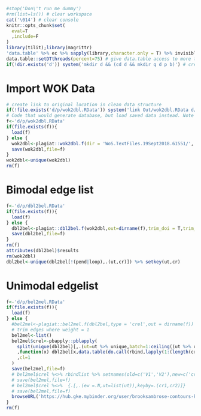```r
#stop('Don\'t run me dummy')
#rm(list=ls()) # clear workspace
cat('\014') # clear console
knitr::opts_chunk$set(
  eval=T
  ,include=F
)
library(tilit);library(magrittr)
'data.table' %>% ec %>% sapply(library,character.only = T) %>% invisible # load packages
data.table::setDTthreads(percent=75) # give data.table access to more than 50% cores
if(!dir.exists('d')) system('mkdir d && (cd d && mkdir q d p b)') # create data directory structure if it doesn't exist
```
# Import WOK Data

```r
# create link to original location in clean data structure 
if(!file.exists('d/p/wok2dbl.RData')) system('link Out/wok2dbl.RData d/p/wok2dbl.RData')
# Code that would generate database, but load saved data instead. Note original WOK records absent from repository.
f<-'d/p/wok2dbl.RData'
if(file.exists(f)){
  load(f)
} else {
  wok2dbl<-plagiat::wok2dbl.f(dir = 'WoS.TextFiles.19Sept2018.61551/', out = 'Out')
  save(wok2dbl,file=f)
}
wok2dbl<-unique(wok2dbl)
rm(f)
```

<!--
## WOK Descriptives

```r
nut<-wok2dbl[,id %>% unique %>% length]
n<-wok2dbl['CR',on='field',.N,by=val][,table(N)] %>% {data.table(N=as.integer(names(.)),nn=as.integer(.))}
n[,cs:=cumsum(nn)]
n[,cp:=round(cs/max(cs),4)]
n[,rcs:=cumsum(nn %>% rev)]
n[rcs>=180542]
n
n[,rcs:=NULL]
n
n %>% setorder(-N)
n
n[,rcs:=cumsum(nn)]
n
n[rcs>=180542]
n[rcs<180542]
wok2dbl['CR',on='field',unique(val) %>% length]

```
-->

# Bimodal edge list

```r
f<-'d/p/dbl2bel.RData'
if(file.exists(f)){
  load(f)
} else {
  dbl2bel<-plagiat::dbl2bel.f(wok2dbl,out=dirname(f),trim_doi = T,trim_anon = T,trim_loops = T,capitalize = T,trim_pendants = T) %>% invisible
  save(dbl2bel,file=f)
}
rm(f)
attributes(dbl2bel)$results
rm(wok2dbl)
dbl2bel<-unique(dbl2bel[!(pend|loop),.(ut,cr)]) %>% setkey(ut,cr)
```

# Unimodal edgelist

```r
f<-'d/p/bel2mel.RData'
if(file.exists(f)){
  load(f)
} else {
  #bel2mel<-plagiat::bel2mel.f(dbl2bel,type = 'crel',out = dirname(f))
  # trim edges where weight = 1
  bel2mel<-list()
  bel2mel$crel<-pbapply::pblapply(
    split(unique(dbl2bel)[,.(ut=ut %>% unique,batch=1:ceiling((ut %>% unique %>% length)/100))][,.(ut,batch=sort(batch))],by = 'batch',keep.by = F)
    ,function(x) dbl2bel[x,data.table(do.call(rbind,lapply(1:(length(cr) - 1), function(y) matrix(cr[c(rep(y,length(cr) - y), (y + 1):length(cr))], ncol = 2)))),by = ut]
    ,cl=1
  )
  save(bel2mel,file=f)
  # bel2mel$crel %<>% rbindlist %>% setnames(old=c('V1','V2'),new=c('cr1','cr2'))
  # save(bel2mel,file=f)
  # bel2mel$crel %<>%  {.[,.(ew =.N,ut=list(ut)),keyby=.(cr1,cr2)]}
  # save(bel2mel,file=f)
  browseURL('https://hub.gke.mybinder.org/user/brooksambrose-contours-kaohkdmk/rstudio/export/bel2mel.RData?name=bel2mel.RData&file=~%2Fd%2Fp%2Fbel2mel.RData')
}
rm(f)
```

<!--
# Unimodal graph

```r
library(igraph)
load('Out/el.RData')
g<-graph_from_edgelist(el %>% as.matrix)
V(g)$type<-grepl('^WOS:',V(g)$name)
system.time(cg<-cluster_louvain(as.undirected(g)))
ct<-apply(cg$memberships,1,function(x) x %>% table %>% sort(decreasing = T))
View(ct)
system.time(gcr<-bipartite_projection(g,which='false'))
save(gcr,file='Out/gcr.RData')

# count 
load('Out/gcr.RData')
system.time(et<-E(gcr)$weight %>% table %>% prop.table %>% `*`(100))
cbind(round(et,4))[1:10,]

# keep only edge weights greater than 1
gcr<-subgraph.edges(gcr,which(E(gcr)$weight>1))
save(gcr,file='Out/gcr_cull.RData')

# cluster culled graph
system.time(cgr<-cluster_louvain(gcr))
save(cgr,file='Out/cgr_culled.RData')

# rename cluster ids to be in sequence by size
sm<-list()
for(i in 1:nrow(cgr$memberships)) sm[[i]]<-factor(cgr$memberships[i,],levels=order(table(cgr$memberships[i,]),decreasing = T))
sm<-do.call(data.table,sm)
setnames(sm,paste0('h',ncol(sm):1))
sm[,cr:=cgr$names]
sm[,m:=as.integer(h1)] %>% setkey(m)
```

-->